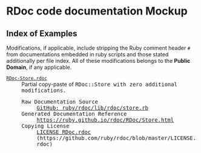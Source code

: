 = RDoc code documentation Mockup =
== Index of Examples ==
Modifications, if applicable, include stripping the Ruby comment header <tt># </tt> from documentations embedded in ruby scripts and those stated additionally per file index. All of these modifications belongs to the '''Public Domain''', if any applicable.
; <tt>[[RDoc-Store.rdoc]]</tt>
: Partial copy-paste of <tt>RDoc::Store<tt> with zero additional modifications.
:; Raw Documentation Source
:: [https://github.com/ruby/rdoc GitHub: ruby/rdoc][https://github.com/ruby/rdoc/blob/master/lib/rdoc/store.rb /lib/rdoc/store.rb]
:; Generated Documentation Reference
:: https://ruby.github.io/rdoc/RDoc/Store.html
:; Copying License
:: [[LICENSE RDoc.rdoc]] (https://github.com/ruby/rdoc/blob/master/LICENSE.rdoc)